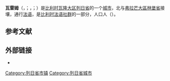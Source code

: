 {{noteTA|G1=比利时地名}}
{{Infobox Belgium municipality
|name             = 瓦雷姆
|native_name      = <small>{{native name|fr|Waremme}}<br>{{native name|nl|Borgworm}}<br>{{native name|wa|Wareme}}</small>
|type             = {{BEL}}[[比利时城市列表|城市]]
|picture          = Waremme 050910 (6).JPG
|picture-legend   = 市政厅
|map              = Waremme Liège Belgium Map.svg
|map-legend       = 瓦雷姆在[[列日省|列日省]]的位置
|arms             = Blason commune be Waremme.svg
|flag             =
|region           = {{BE-REG-WAL}}
|community        = {{BE-FR}}
|province         = {{BE-PROV-LG}}
|arrondissement   = [[瓦雷姆區|瓦雷姆區]]
|nis              = 64074
|mayor            = Jacques Chabot ([[社会党_(比利时)|PS]])
|majority         = [[社会党_(比利时)|PS]]-POUR WAREMME
|postal-codes     = 4300
|telephone-area   = 019
|web              = [http://www.waremme.be/ www.waremme.be]
|coordinates      = {{coord|50|41|51|N|05|15|20|E|region:BE|display=inline,title}}
}}
'''瓦雷姆'''（{{lang-fr|Waremme}}，{{IPA-fr|waʁɛm}}；{{lang-nl|Borgworm}}，{{IPA-nl|ˈbɔrxˌʋɔrm|-|Nl-Borgworm.ogg}}；{{lang-wa|Wareme}}）是[[比利时|比利时]][[瓦隆大区|瓦隆大区]][[列日省|列日省]]的一个[[比利时城市列表|城市]]，北与[[弗拉芒大區|弗拉芒大區]][[林堡省_(比利时)|林堡省]]接壤，通行[[法语|法语]]，是[[比利时法语社群|比利时法语社群]]的一部分，人口{{wikidata|property|normal+|P1082}}人（{{wikidata|qualifier|P1082|P585}}）。

== 参考文献 ==
{{Reflist}}

==外部链接==
* {{Commons category-inline|Waremme}}

{{列日省市镇}}
{{Authority control}}
{{DEFAULTSORT:Waremme}}
[[Category:列日省市镇|Category:列日省市镇]]
[[Category:列日省城市|Category:列日省城市]]
{{Liège-geo-stub}}